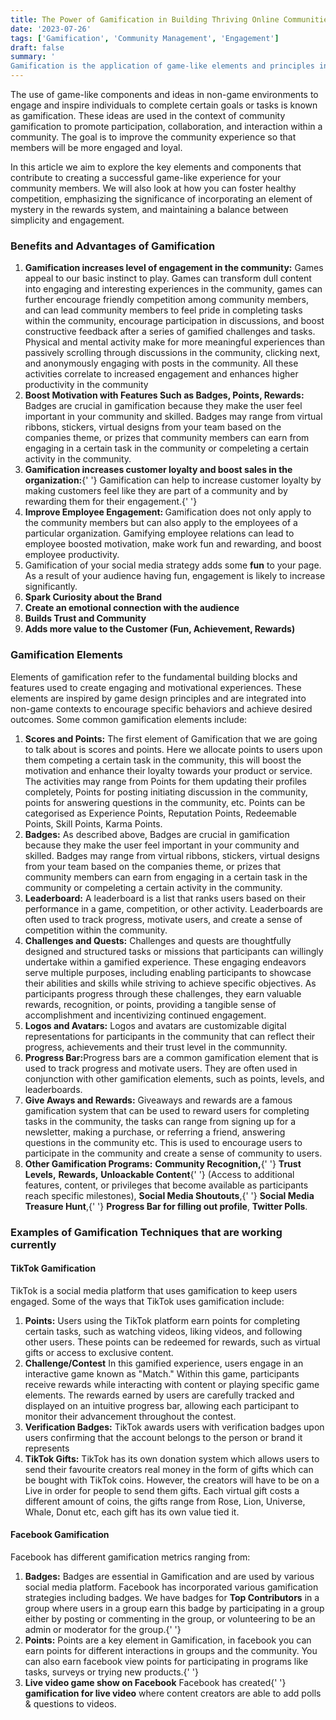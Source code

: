 ```yaml
---
title: The Power of Gamification in Building Thriving Online Communities
date: '2023-07-26'
tags: ['Gamification', 'Community Management', 'Engagement']
draft: false
summary: '
Gamification is the application of game-like elements and principles in non-game contexts to engage and motivate people to achieve certain objectives or tasks. In the context of community gamification, these principles are applied to encourage participation, collaboration, and interaction within a community. The idea is to make the community experience more enjoyable and rewarding, leading to increased engagement and loyalty. Lets dive into the details below.'
---
```


The use of game-like components and ideas in non-game environments to engage and inspire individuals to complete certain goals or tasks is known as gamification. These ideas are used in the context of community gamification to promote participation, collaboration, and interaction within a community. The goal is to improve the community experience so that members will be more engaged and loyal.

In this article we aim to explore the key elements and components that contribute to creating a successful game-like experience for your community members. We will also look at how you can foster healthy competition, emphasizing the significance of incorporating an element of mystery in the rewards system, and maintaining a balance between simplicity and engagement.

### Benefits and Advantages of Gamification

<ol>
  <li>
    <strong>Gamification increases level of engagement in the community:</strong> Games appeal to
    our basic instinct to play. Games can transform dull content into engaging and interesting
    experiences in the community, games can further encourage friendly competition among community
    members, and can lead community members to feel pride in completing tasks within the community,
    encourage participation in discussions, and boost constructive feedback after a series of
    gamified challenges and tasks. Physical and mental activity make for more meaningful experiences
    than passively scrolling through discussions in the community, clicking next, and anonymously
    engaging with posts in the community. All these activities correlate to increased engagement and
    enhances higher productivity in the community
  </li>
  <li>
    <strong>Boost Motivation with Features Such as Badges, Points, Rewards:</strong> Badges are
    crucial in gamification because they make the user feel important in your community and skilled.
    Badges may range from virtual ribbons, stickers, virtual designs from your team based on the
    companies theme, or prizes that community members can earn from engaging in a certain task in
    the community or compeleting a certain activity in the community.
  </li>
  <li>
    <strong>Gamification increases customer loyalty and boost sales in the organization:</strong>{' '}
    Gamification can help to increase customer loyalty by making customers feel like they are part
    of a community and by rewarding them for their engagement.{' '}
  </li>
  <li>
    <strong>Improve Employee Engagement: </strong> Gamification does not only apply to the community
    members but can also apply to the employees of a particular organization. Gamifying employee
    relations can lead to employee boosted motivation, make work fun and rewarding, and boost
    employee productivity.
  </li>
  <li> Gamification of your social media strategy adds some <strong>fun</strong> to your page. As a result of your audience having fun, engagement is likely to increase significantly.</li>
  <li><strong>Spark Curiosity about the Brand</strong></li>
  <li><strong>Create an emotional connection with the audience</strong></li>
   <li><strong>Builds Trust and Community</strong></li>
  <li><strong>Adds more value to the Customer (Fun, Achievement, Rewards)</strong></li>

</ol>

### Gamification Elements

Elements of gamification refer to the fundamental building blocks and features used to create engaging and motivational experiences. These elements are inspired by game design principles and are integrated into non-game contexts to encourage specific behaviors and achieve desired outcomes. Some common gamification elements include:

<ol>
  <li>
    <strong>Scores and Points:</strong> The first element of Gamification that we are going to talk
    about is scores and points. Here we allocate points to users upon them competing a certain task
    in the community, this will boost the motivation and enhance their loyalty towards your product
    or service. The activities may range from Points for them updating their profiles completely,
    Points for posting initiating discussion in the community, points for answering questions in the
    community, etc. Points can be categorised as Experience Points, Reputation Points, Redeemable
    Points, Skill Points, Karma Points.
  </li>
  <li>
    <strong>Badges:</strong> As described above, Badges are crucial in gamification because they
    make the user feel important in your community and skilled. Badges may range from virtual
    ribbons, stickers, virtual designs from your team based on the companies theme, or prizes that
    community members can earn from engaging in a certain task in the community or compeleting a
    certain activity in the community.
  </li>
  <li>
    <strong>Leaderboard:</strong> A leaderboard is a list that ranks users based on their
    performance in a game, competition, or other activity. Leaderboards are often used to track
    progress, motivate users, and create a sense of competition within the community.
  </li>
  <li>
    <strong>Challenges and Quests:</strong> Challenges and quests are thoughtfully designed and
    structured tasks or missions that participants can willingly undertake within a gamified
    experience. These engaging endeavors serve multiple purposes, including enabling participants to
    showcase their abilities and skills while striving to achieve specific objectives. As
    participants progress through these challenges, they earn valuable rewards, recognition, or
    points, providing a tangible sense of accomplishment and incentivizing continued engagement.
  </li>
  <li>
    <strong>Logos and Avatars:</strong> Logos and avatars are customizable digital representations
    for participants in the community that can reflect their progress, achievements and their trust
    level in the communnity.
  </li>
  <li>
    <strong>Progress Bar:</strong>Progress bars are a common gamification element that is used to
    track progress and motivate users. They are often used in conjunction with other gamification
    elements, such as points, levels, and leaderboards.
  </li>
  <li>
    <strong>Give Aways and Rewards:</strong> Giveaways and rewards are a famous gamification system
    that can be used to reward users for completing tasks in the community, the tasks can range from
    signing up for a newsletter, making a purchase, or referring a friend, answering questions in
    the community etc. This is used to encourage users to participate in the community and create a
    sense of community to users.
  </li>
  <li>
    <strong>Other Gamification Programs:</strong> <strong>Community Recognition,</strong>{' '}
    <strong>Trust Levels,</strong> <strong>Rewards,</strong> <strong>Unloackable Content</strong>{' '}
    (Access to additional features, content, or privileges that become available as participants
    reach specific milestones), <strong>Social Media Shoutouts</strong>,{' '}
    <strong>Social Media Treasure Hunt</strong>,{' '}
    <strong>Progress Bar for filling out profile</strong>, <strong>Twitter Polls</strong>.
  </li>
</ol>

### Examples of Gamification Techniques that are working currently

#### TikTok Gamification

TikTok is a social media platform that uses gamification to keep users engaged. Some of the ways that TikTok uses gamification include:

<ol>
  <li>
    <strong>Points:</strong> Users using the TikTok platform earn points for completing certain
    tasks, such as watching videos, liking videos, and following other users. These points can be
    redeemed for rewards, such as virtual gifts or access to exclusive content.
  </li>
  <li>
    <strong>Challenge/Contest</strong> In this gamified experience, users engage in an interactive
    game known as "Match." Within this game, participants receive rewards while interacting with
    content or playing specific game elements. The rewards earned by users are carefully tracked and
    displayed on an intuitive progress bar, allowing each participant to monitor their advancement
    throughout the contest.
  </li>
  <li>
    <strong>Verification Badges:</strong> TikTok awards users with verification badges upon users
    confirming that the account belongs to the person or brand it represents
  </li>
  <li>
    <strong>TikTok Gifts:</strong> TikTok has its own donation system which allows users to send
    their favourite creators real money in the form of gifts which can be bought with TikTok coins.
    However, the creators will have to be on a Live in order for people to send them gifts. Each
    virtual gift costs a different amount of coins, the gifts range from Rose, Lion, Universe,
    Whale, Donut etc, each gift has its own value tied it.
  </li>
</ol>

#### Facebook Gamification

Facebook has different gamification metrics ranging from:

<ol>
  <li>
    <strong>Badges:</strong> Badges are essential in Gamification and are used by various social
    media platform. Facebook has incorporated various gamification strategies including badges. We
    have badges for <strong>Top Contributors</strong> in a group where users in a group earn this
    badge by participating in a group either by posting or commenting in the group, or volunteering
    to be an admin or moderator for the group.{' '}
  </li>
  <li>
    <strong>Points:</strong> Points are a key element in Gamification, in facebook you can earn
    points for different interactions in groups and the community. You can also earn facebook view
    points for participating in programs like tasks, surveys or trying new products.{' '}
  </li>
  <li>
    <strong>Live video game show on Facebook</strong> Facebook has created{' '}
    <strong>gamification for live video</strong> where content creators are able to add polls &
    questions to videos.
  </li>
</ol>
